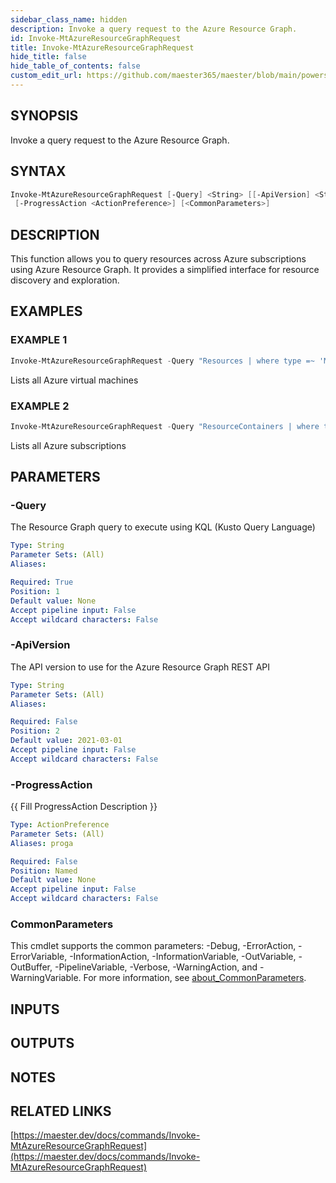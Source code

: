 ```yaml
---
sidebar_class_name: hidden
description: Invoke a query request to the Azure Resource Graph.
id: Invoke-MtAzureResourceGraphRequest
title: Invoke-MtAzureResourceGraphRequest
hide_title: false
hide_table_of_contents: false
custom_edit_url: https://github.com/maester365/maester/blob/main/powershell/public/Invoke-MtAzureResourceGraphRequest.ps1
---
```


## SYNOPSIS

Invoke a query request to the Azure Resource Graph.

## SYNTAX

```powershell
Invoke-MtAzureResourceGraphRequest [-Query] <String> [[-ApiVersion] <String>]
 [-ProgressAction <ActionPreference>] [<CommonParameters>]
```

## DESCRIPTION

This function allows you to query resources across Azure subscriptions using Azure Resource Graph.
It provides a simplified interface for resource discovery and exploration.

## EXAMPLES

### EXAMPLE 1

```powershell
Invoke-MtAzureResourceGraphRequest -Query "Resources | where type =~ 'Microsoft.Compute/virtualMachines'"
```

Lists all Azure virtual machines

### EXAMPLE 2

```powershell
Invoke-MtAzureResourceGraphRequest -Query "ResourceContainers | where type=='microsoft.resources/subscriptions'"
```

Lists all Azure subscriptions

## PARAMETERS

### -Query

The Resource Graph query to execute using KQL (Kusto Query Language)

```yaml
Type: String
Parameter Sets: (All)
Aliases:

Required: True
Position: 1
Default value: None
Accept pipeline input: False
Accept wildcard characters: False
```

### -ApiVersion

The API version to use for the Azure Resource Graph REST API

```yaml
Type: String
Parameter Sets: (All)
Aliases:

Required: False
Position: 2
Default value: 2021-03-01
Accept pipeline input: False
Accept wildcard characters: False
```

### -ProgressAction

\{\{ Fill ProgressAction Description \}\}

```yaml
Type: ActionPreference
Parameter Sets: (All)
Aliases: proga

Required: False
Position: Named
Default value: None
Accept pipeline input: False
Accept wildcard characters: False
```

### CommonParameters

This cmdlet supports the common parameters: -Debug, -ErrorAction, -ErrorVariable, -InformationAction, -InformationVariable, -OutVariable, -OutBuffer, -PipelineVariable, -Verbose, -WarningAction, and -WarningVariable. For more information, see [about_CommonParameters](http://go.microsoft.com/fwlink/?LinkID=113216).

## INPUTS

## OUTPUTS

## NOTES

## RELATED LINKS

[https://maester.dev/docs/commands/Invoke-MtAzureResourceGraphRequest](https://maester.dev/docs/commands/Invoke-MtAzureResourceGraphRequest)
